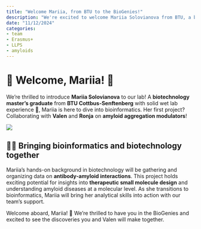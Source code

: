 ```yaml
---
title: "Welcome Mariia, from BTU to the BioGenies!"
description: "We're excited to welcome Mariia Solovianova from BTU, a biotechnology master with wet lab expertise, joining our lab to work on a bioinformatics project involving antibodies and amyloids!"
date: "11/12/2024"
categories:
- team
- Erasmus+
- LLPS
- amyloids
---
```


# 🌟 Welcome, Mariia! 🌟

We’re thrilled to introduce **Mariia Solovianova** to our lab! A **biotechnology master’s graduate** from **BTU Cottbus-Senftenberg** with solid wet lab experience 🧬, Mariia is here to dive into bioinformatics. Her first project? Collaborating with **Valen** and **Ronja** on **amyloid aggregation modulators**!

![](../fig/posts/2024_11_12/DSC_3714.jpeg)

## 🧑‍💻 Bringing bioinformatics and biotechnology together

Mariia’s hands-on background in biotechnology will be gathering and organizing data on **antibody-amyloid interactions**. This project holds exciting potential for insights into **therapeutic small molecule design** and understanding amyloid diseases at a molecular level. As she transitions to bioinformatics, Mariia will bring her analytical skills into action with our team’s support.

Welcome aboard, Mariia! 🎉 We’re thrilled to have you in the BioGenies and excited to see the discoveries you and Valen will make together.
